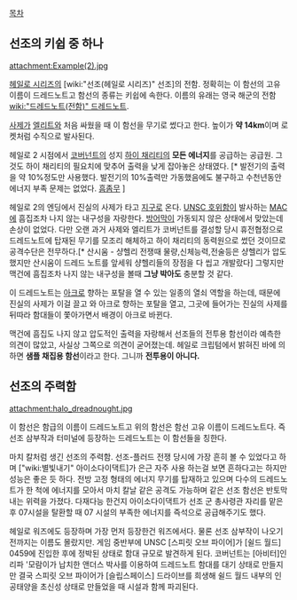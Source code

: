[[목차]]

== 선조의 키쉽 중 하나 ==

attachment:Example(2).jpg

[[헤일로 시리즈]]의 [wiki:"선조(헤일로 시리즈)" 선조]의 전함. 정확히는 이 함선의 고유 이름이 드레드노트고 함선의 종류는 키쉽에 속한다. 이름의 유래는 영국 해군의 전함 [[wiki:"드레드노트(전함)" 드레드노트]].

[[사제]]가 [[엘리트]]와 처음 싸웠을 때 이 함선을 무기로 썼다고 한다.
높이가 '''약 14km'''이며 로켓처럼 수직으로 발사된다.

헤일로 2 시점에서 [[코버넌트]]의 성지 [[하이 채리티]]의 '''모든 에너지'''를 공급하는 공급원. 그것도 하이 채리티의 필요치에 맞추어 출력을 낮게 잡아놓은 상태였다. [* 발전기의 출력을 약 10%정도만 사용했다. 발전기의 10%출력만 가동했음에도 불구하고 수천년동안 에너지 부족 문제는 없었다. [[흠좀무]] ]

헤일로 2의 엔딩에서 진실의 사제가 타고 [[지구]]로 온다. [[UNSC 호위함]]이 발사하는 [[MAC]]에 흠집조차 나지 않는 내구성을 자랑한다. [[방어막]]이 가동되지 않은 상태에서 맞았는데 손상이 없었다. 다만 오랜 과거 사제와 엘리트가 코버넌트를 결성할 당시 휴전협정으로 드레드노트에 탑재된 무기를 모조리 해체하고 하이 채리티의 동력원으로 썼던 것이므로 공격수단은 전무하다.[* 산시움 - 샹헬리 전쟁때 물량,신체능력,전술등은 샹헬리가 압도했지만 산시움이 드레드 노트를 앞세워 샹헬리들의 장점을 다 씹고 개발랐다] 그렇지만 맥건에 흠집조차 나지 않는 내구성을 볼때 '''그냥 박아도''' 충분할 것 같다.

이 드레드노트는 [[아크]]로 향하는 포탈을 열 수 있는 일종의 열쇠 역할을 하는데, 때문에 진실의 사제가 이걸 끌고 와 아크로 향하는 포탈을 열고, 그곳에 들어가는 진실의 사제를 뒤따라 함대들이 쫓아가면서 배경이 아크로 바뀐다.

맥건에 흠집도 나지 않고 압도적인 출력을 자랑해서 선조들의 전투용 함선이라 예측한 의견이 많았고, 사실상 그쪽으로 의견이 굳어졌는데. 헤일로 크립텀에서 밝혀진 바에 의하면 '''샘플 채집용 함선'''이라고 한다. 그니까 '''전투용이 아니다.'''

== 선조의 주력함 ==

attachment:halo_dreadnought.jpg

이 함선은 함급의 이름이 드레드노트고 위의 함선은 함선 고유 이름이 드레드노트다. 즉 선조 삼부작과 터미널에 등장하는 드레드노트는 이 함선들을 칭한다.

마치 칼처럼 생긴 선조의 주력함. 선조-플러드 전쟁 당시에 가장 흔히 볼 수 있었다고 하며 ["wiki:별빛내기" 아이소다이댁트]가 은근 자주 사용 하는걸 보면 흔하다고는 하지만 성능은 좋은 듯 하다. 전방 고정 형태의 에너지 무기를 탑재하고 있으며 다수의 드레드노트가 한 척에 에너지를 모아서 마치 칼날 같은 공격도 가능하며 같은 선조 함선은 반토막 내는 위력을 가졌다. 다재다능 한건지 아이소다이댁트가 선조 군 총사령관 자리를 맡은 후 07시설을 탈환할 때 07 시설의 부족한 에너지를 즉석으로 공급해주기도 했다.

헤일로 워즈에도 등장하며 가장 먼저 등장한건 워즈에서다. 물론 선조 삼부작이 나오기 전까지는 이름도 몰랐지만. 게임 중반부에 UNSC [스피릿 오브 파이어]가 [쉴드 월드] 0459에 진입한 후에 정박된 상태로 함대 규모로 발견하게 된다. 코버넌트는 [아비터]인 리파 '모람이가 납치한 앤더스 박사를 이용하여 드레드노트 함대를 대기 상태로 만들지만 결국 스피릿 오브 파이어가 [슬립스페이스] 드라이브를 희생해 쉴드 월드 내부의 인공태양을 초신성 상태로 만들었을 때 시설과 함께 파괴된다.

